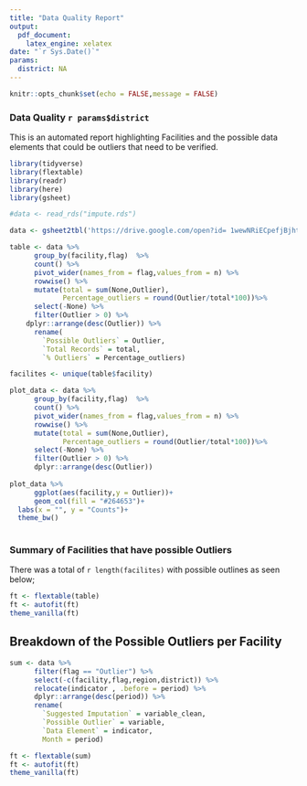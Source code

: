 ```yaml
---
title: "Data Quality Report"
output:
  pdf_document:
    latex_engine: xelatex
date: "`r Sys.Date()`"
params:
  district: NA
---
```


```r
knitr::opts_chunk$set(echo = FALSE,message = FALSE)
```

### Data Quality `r params$district` 

This is an automated report highlighting Facilities and the possible data elements that could be outliers that need to be verified. 

```r
library(tidyverse)
library(flextable)
library(readr)
library(here)
library(gsheet)

#data <- read_rds("impute.rds")

data <- gsheet2tbl('https://drive.google.com/open?id= 1wewNRiECpefjBjhtaS4Mlp5mnhTpYDa8SiF1agcs4Kk')

table <- data %>%
      group_by(facility,flag)  %>%
      count() %>%
      pivot_wider(names_from = flag,values_from = n) %>%
      rowwise() %>%
      mutate(total = sum(None,Outlier),
             Percentage_outliers = round(Outlier/total*100))%>%
      select(-None) %>%
      filter(Outlier > 0) %>%
    dplyr::arrange(desc(Outlier)) %>%
      rename(
        `Possible Outliers` = Outlier,
        `Total Records` = total, 
        `% Outliers` = Percentage_outliers) 

facilites <- unique(table$facility)

```

```r

plot_data <- data %>%
      group_by(facility,flag)  %>%
      count() %>%
      pivot_wider(names_from = flag,values_from = n) %>%
      rowwise() %>%
      mutate(total = sum(None,Outlier),
             Percentage_outliers = round(Outlier/total*100))%>%
      select(-None) %>%
      filter(Outlier > 0) %>%
      dplyr::arrange(desc(Outlier))  
    
plot_data %>%
      ggplot(aes(facility,y = Outlier))+
      geom_col(fill = "#264653")+
  labs(x = "", y = "Counts")+
  theme_bw()
  
```


### Summary of Facilities that have possible Outliers
There was a total of `r length(facilites)` with possible outlines as seen below; 


```r
ft <- flextable(table)
ft <- autofit(ft)
theme_vanilla(ft)
```


## Breakdown of the Possible Outliers per Facility 
```r

sum <- data %>%
      filter(flag == "Outlier") %>%
      select(-c(facility,flag,region,district)) %>%
      relocate(indicator , .before = period) %>%
      dplyr::arrange(desc(period)) %>%
      rename(
        `Suggested Imputation` = variable_clean, 
        `Possible Outlier` = variable,
        `Data Element` = indicator,
        Month = period)

ft <- flextable(sum)
ft <- autofit(ft)
theme_vanilla(ft)

```


